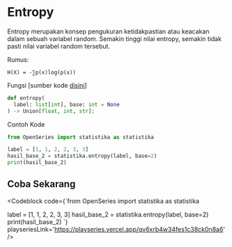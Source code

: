 
# Entropy

Entropy merupakan konsep pengukuran ketidakpastian atau keacakan dalam sebuah variabel random.
Semakin tinggi nilai entropy, semakin tidak pasti nilai variabel random tersebut.

Rumus:

```
H(X) = -∑p(x)log(p(x))
```

Fungsi [sumber kode [disini](https://github.com/bellshade/OpenSeries/blob/main/OpenSeries/statistika.py#L6)]

```python
def entropy(
  label: list[int], base: int = None
) -> Union[float, int, str]:
```

Contoh Kode

```python
from OpenSeries import statistika as statistika

label = [1, 1, 2, 2, 3, 3]
hasil_base_2 = statistika.entropy(label, base=2)
print(hasil_base_2)
```

## Coba Sekarang

<Codeblock code={`from OpenSeries import statistika as statistika

label = [1, 1, 2, 2, 3, 3]
hasil_base_2 = statistika.entropy(label, base=2)
print(hasil_base_2)
`} playseriesLink='https://playseries.vercel.app/qv6xrb4w34fes1c38ck0n8a6' />
